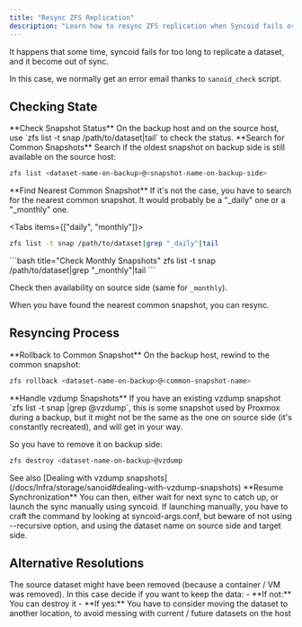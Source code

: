 ```yaml
---
title: "Resync ZFS Replication"
description: "Learn how to resync ZFS replication when Syncoid fails or datasets become out of sync. This guide covers checking the state of snapshots, finding common snapshots, and performing manual resynchronization steps to restore data consistency."
---
```



<Callout type="info">
It happens that some time, syncoid fails for too long to replicate a dataset, and it become out of sync.

In this case, we normally get an error email thanks to `sanoid_check` script.

</Callout>

## Checking State

<Steps>
<Step>
**Check Snapshot Status**
On the backup host and on the source host, use `zfs list -t snap /path/to/dataset|tail` to check the status.
</Step>

<Step>
**Search for Common Snapshots**
Search if the oldest snapshot on backup side is still available on the source host:

```bash title="Check Snapshot Availability"
zfs list <dataset-name-on-backup>@<snapshot-name-on-backup-side>
```

</Step>

<Step>
**Find Nearest Common Snapshot**
If it's not the case, you have to search for the nearest common snapshot. It would probably be a "_daily" one or a "_monthly" one.

<Tabs items={["daily", "monthly"]}>
<Tab value="daily">
```bash title="Check Daily Snapshots"
zfs list -t snap /path/to/dataset|grep "_daily"|tail
```
</Tab>

<Tab value="monthly">
```bash title="Check Monthly Snapshots"
zfs list -t snap /path/to/dataset|grep "_monthly"|tail
```
</Tab>
</Tabs>

Check then availability on source side (same for `_monthly`).

</Step>
</Steps>

<Callout type="info">
  When you have found the nearest common snapshot, you can resync.
</Callout>

## Resyncing Process

<Steps>
<Step>
**Rollback to Common Snapshot**
On the backup host, rewind to the common snapshot:

```bash title="Rollback to Common Snapshot"
zfs rollback <dataset-name-on-backup>@<common-snapshot-name>
```

</Step>

<Step>
**Handle vzdump Snapshots**
<Callout type="warning">
If you have an existing vzdump snapshot `zfs list -t snap <dataset-name-on-backup>|grep @vzdump`, this is some snapshot used by Proxmox during a backup, but it might not be the same as the one on source side (it's constantly recreated), and will get in your way.

So you have to remove it on backup side:

</Callout>

```bash title="Remove vzdump Snapshot"
zfs destroy <dataset-name-on-backup>@vzdump
```

<Callout type="info">
See also [Dealing with vzdump snapshots](/docs/Infra/storage/sanoid#dealing-with-vzdump-snapshots)
</Callout>
</Step>

<Step>
**Resume Synchronization**
You can then, either wait for next sync to catch up, or launch the sync manually using syncoid.

<Callout type="info">
If launching manually, you have to craft the command by looking at syncoid-args.conf, but beware of not using --recursive option, and using the dataset name on source side and target side.
</Callout>
</Step>
</Steps>

## Alternative Resolutions

<Card title="Removed Source Dataset">
  The source dataset might have been removed (because a container / VM was
  removed).
</Card>

<Callout type="info">
  In this case decide if you want to keep the data: - **If not:** You can
  destroy it - **If yes:** You have to consider moving the dataset to another
  location, to avoid messing with current / future datasets on the host
</Callout>
